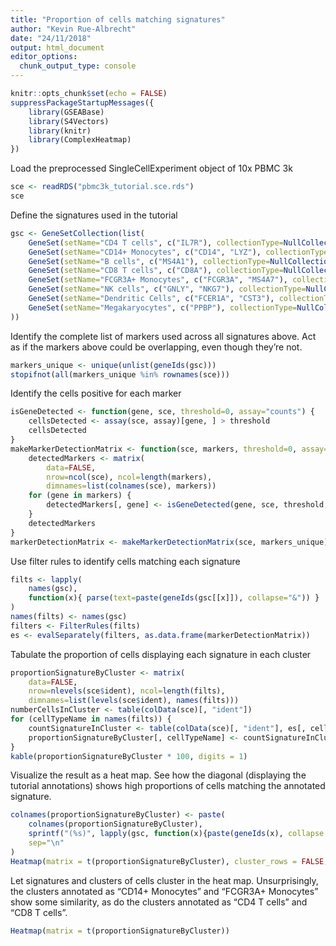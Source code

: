 ```yaml
---
title: "Proportion of cells matching signatures"
author: "Kevin Rue-Albrecht"
date: "24/11/2018"
output: html_document
editor_options: 
  chunk_output_type: console
---
```


```r
knitr::opts_chunk$set(echo = FALSE)
suppressPackageStartupMessages({
    library(GSEABase)
    library(S4Vectors)
    library(knitr)
    library(ComplexHeatmap)
})
```

Load the preprocessed SingleCellExperiment object of 10x PBMC 3k

```r
sce <- readRDS("pbmc3k_tutorial.sce.rds")
sce
```

Define the signatures used in the tutorial

```r
gsc <- GeneSetCollection(list(
    GeneSet(setName="CD4 T cells", c("IL7R"), collectionType=NullCollection()),
    GeneSet(setName="CD14+ Monocytes", c("CD14", "LYZ"), collectionType=NullCollection()),
    GeneSet(setName="B cells", c("MS4A1"), collectionType=NullCollection()),
    GeneSet(setName="CD8 T cells", c("CD8A"), collectionType=NullCollection()),
    GeneSet(setName="FCGR3A+ Monocytes", c("FCGR3A", "MS4A7"), collectionType=NullCollection()),
    GeneSet(setName="NK cells", c("GNLY", "NKG7"), collectionType=NullCollection()),
    GeneSet(setName="Dendritic Cells", c("FCER1A", "CST3"), collectionType=NullCollection()),
    GeneSet(setName="Megakaryocytes", c("PPBP"), collectionType=NullCollection())
))
```

Identify the complete list of markers used across all signatures above.
Act as if the markers above could be overlapping, even though they're not.

```r
markers_unique <- unique(unlist(geneIds(gsc)))
stopifnot(all(markers_unique %in% rownames(sce)))
```

Identify the cells positive for each marker

```r
isGeneDetected <- function(gene, sce, threshold=0, assay="counts") {
    cellsDetected <- assay(sce, assay)[gene, ] > threshold
    cellsDetected
}
makeMarkerDetectionMatrix <- function(sce, markers, threshold=0, assay="counts") {
    detectedMarkers <- matrix(
        data=FALSE,
        nrow=ncol(sce), ncol=length(markers),
        dimnames=list(colnames(sce), markers))
    for (gene in markers) {
        detectedMarkers[, gene] <- isGeneDetected(gene, sce, threshold, assay)
    }
    detectedMarkers
}
markerDetectionMatrix <- makeMarkerDetectionMatrix(sce, markers_unique)
```

Use filter rules to identify cells matching each signature

```r
filts <- lapply(
    names(gsc),
    function(x){ parse(text=paste(geneIds(gsc[[x]]), collapse="&")) }
)
names(filts) <- names(gsc)
filters <- FilterRules(filts)
es <- evalSeparately(filters, as.data.frame(markerDetectionMatrix))
```

Tabulate the proportion of cells displaying each signature in each cluster

```r
proportionSignatureByCluster <- matrix(
    data=FALSE,
    nrow=nlevels(sce$ident), ncol=length(filts),
    dimnames=list(levels(sce$ident), names(filts)))
numberCellsInCluster <- table(colData(sce)[, "ident"])
for (cellTypeName in names(filts)) {
    countSignatureInCluster <- table(colData(sce)[, "ident"], es[, cellTypeName])[, "TRUE"]
    proportionSignatureByCluster[, cellTypeName] <- countSignatureInCluster / numberCellsInCluster
}
kable(proportionSignatureByCluster * 100, digits = 1)
```

Visualize the result as a heat map.
See how the diagonal (displaying the tutorial annotations) shows high proportions of cells matching the annotated signature.

```r
colnames(proportionSignatureByCluster) <- paste(
    colnames(proportionSignatureByCluster),
    sprintf("(%s)", lapply(gsc, function(x){paste(geneIds(x), collapse = ", ")})),
    sep="\n"
)
Heatmap(matrix = t(proportionSignatureByCluster), cluster_rows = FALSE, cluster_columns = FALSE)
```

Let signatures and clusters of cells cluster in the heat map.
Unsurprisingly, the clusters annotated as "CD14+ Monocytes" and "FCGR3A+ Monocytes" show some similarity, as do the clusters annotated as "CD4 T cells" and "CD8 T cells".

```r
Heatmap(matrix = t(proportionSignatureByCluster))
```
